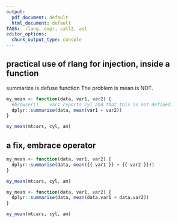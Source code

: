 ```yaml
---
output:
  pdf_document: default
  html_document: default
TAGS:  rlang, expr, call2, ast
editor_options: 
  chunk_output_type: console
---
```


## practical use of rlang for injection, inside a function 
summarize is defuse function 
The problem is mean is NOT.

```r
my_mean <- function(data, var1, var2) {
  #browser()    var1 reports cyl and that this is not defined.
  dplyr::summarise(data, mean(var1 + var2))
}

my_mean(mtcars, cyl, am)
```

## a fix, embrace operator
```r
my_mean <- function(data, var1, var2) {
  dplyr::summarise(data, mean({{ var1 }} + {{ var2 }}))
}

my_mean(mtcars, cyl, am)

```

```r
my_mean <- function(data, var1, var2) {
  dplyr::summarise(data, mean(data.var1 + data.var2))
}

my_mean(mtcars, cyl, am)

```
